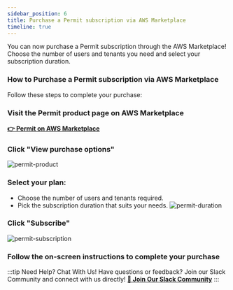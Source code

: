 ```yaml
---
sidebar_position: 6
title: Purchase a Permit subscription via AWS Marketplace
timeline: true
---
```


You can now purchase a Permit subscription through the AWS Marketplace! Choose the number of users and tenants you need and select your subscription duration.


### How to Purchase a Permit subscription via AWS Marketplace
Follow these steps to complete your purchase:

<TimelineWrapper>
<TimelineStep>

### Visit the Permit product page on AWS Marketplace
**[👉 Permit on AWS Marketplace](https://aws.amazon.com/marketplace/pp/prodview-cdx4cnx5jjc6u?sr=0-8&ref_=beagle&applicationId=AWSMPContessa)**

</TimelineStep>
<TimelineStep>

### Click "View purchase options"
![permit-product](/img/aws-marketplace/permit-product.png)
</TimelineStep>
<TimelineStep>

### Select your plan:
   - Choose the number of users and tenants required.
   - Pick the subscription duration that suits your needs.
![permit-duration](/img/aws-marketplace/duration.png)

</TimelineStep>
<TimelineStep>

### Click "Subscribe"
![permit-subscription](/img/aws-marketplace/subscribe.png)

</TimelineStep>
<TimelineStep>

### Follow the on-screen instructions to complete your purchase

</TimelineStep>
</TimelineWrapper>

:::tip Need Help? Chat With Us!
Have questions or feedback? Join our Slack Community and connect with us directly!
**[🔗 Join Our Slack Community](https://permit-io.slack.com/join/shared_invite/zt-nz6yjgnp-RlP9rtOPwO0n0aH_vLbmBQ#/shared-invite/email)**
:::
